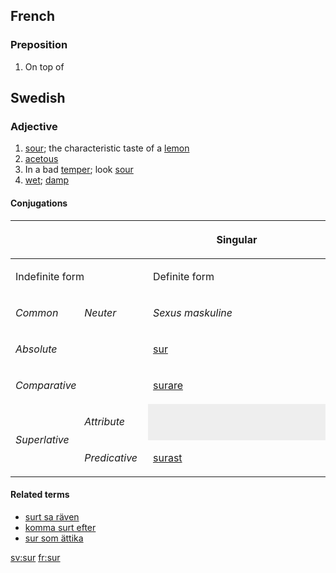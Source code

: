 ==French==

===Preposition===
# On top of

{{stub}}

==Swedish==

===Adjective===
#[[sour]]; the characteristic taste of a [[lemon]]
#[[acetous]]
#In a bad [[temper]]; look [[sour]]
#[[wet]]; [[damp]]

====Conjugations====
{| border=1 cellspacing=0 
|- bgcolor="#FFFFF0" align=center
! rowspan=3 colspan=2 |
! colspan=4 width=400 | Singular
! rowspan=3 width=100 | Plural
|- bgcolor="#FFFFF0" align=center
! colspan=2 width=200 | Indefinite form
! colspan=2 width=200 | Definite form
|- bgcolor="#FFFFF0" align=center
| width=100 | ''Common''
| width=100 | ''Neuter''
| width=100 | ''Sexus maskuline''
| width=100 | ''Other sexus''
|- align=center
| bgcolor="#FFFFF0" colspan=2 width=120 | ''Absolute''
| [[sur]]
| [[surt]]
| [[sure]]
| [[sura]]
| [[sura]]
|- align=center
| bgcolor="#FFFFF0" colspan=2 | ''Comparative''
| colspan=7 | [[surare]]
|- align=center
| bgcolor="#FFFFF0" rowspan=2 width=60 | ''Superlative''
| bgcolor="#FFFFF0" width=60 | ''Attribute''
| colspan=2 style="background:#eeeeee" |  
| [[suraste]]
| [[suraste]]
| [[suraste]]
|- align=center 
| bgcolor="#FFFFF0" width=60 | ''Predicative''
| colspan=5 | [[surast]]
|}

====Related terms====
*[[surt sa räven]]
*[[komma surt efter]]
*[[sur som ättika]]

[[sv:sur]] [[fr:sur]]